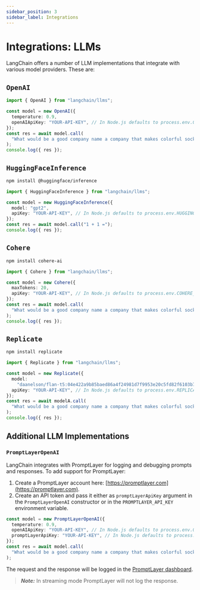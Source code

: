 ```yaml
---
sidebar_position: 3
sidebar_label: Integrations
---
```


# Integrations: LLMs

LangChain offers a number of LLM implementations that integrate with various model providers. These are:

## `OpenAI`

```typescript
import { OpenAI } from "langchain/llms";

const model = new OpenAI({
  temperature: 0.9,
  openAIApiKey: "YOUR-API-KEY", // In Node.js defaults to process.env.OPENAI_API_KEY
});
const res = await model.call(
  "What would be a good company name a company that makes colorful socks?"
);
console.log({ res });
```

## `HuggingFaceInference`

```bash npm2yarn
npm install @huggingface/inference
```

```typescript
import { HuggingFaceInference } from "langchain/llms";

const model = new HuggingFaceInference({
  model: "gpt2",
  apiKey: "YOUR-API-KEY", // In Node.js defaults to process.env.HUGGINGFACEHUB_API_KEY
});
const res = await model.call("1 + 1 =");
console.log({ res });
```

## `Cohere`

```bash npm2yarn
npm install cohere-ai
```

```typescript
import { Cohere } from "langchain/llms";

const model = new Cohere({
  maxTokens: 20,
  apiKey: "YOUR-API-KEY", // In Node.js defaults to process.env.COHERE_API_KEY
});
const res = await model.call(
  "What would be a good company name a company that makes colorful socks?"
);
console.log({ res });
```

## `Replicate`

```bash npm2yarn
npm install replicate
```

```typescript
import { Replicate } from "langchain/llms";

const model = new Replicate({
  model:
    "daanelson/flan-t5:04e422a9b85baed86a4f24981d7f9953e20c5fd82f6103b74ebc431588e1cec8",
  apiKey: "YOUR-API-KEY", // In Node.js defaults to process.env.REPLICATE_API_KEY
});
const res = await modelA.call(
  "What would be a good company name a company that makes colorful socks?"
);
console.log({ res });
```

## Additional LLM Implementations

### `PromptLayerOpenAI`

LangChain integrates with PromptLayer for logging and debugging prompts and responses. To add support for PromptLayer:

1. Create a PromptLayer account here: [https://promptlayer.com](https://promptlayer.com).
2. Create an API token and pass it either as `promptLayerApiKey` argument in the `PromptLayerOpenAI` constructor or in the `PROMPTLAYER_API_KEY` environment variable.

```typescript
const model = new PromptLayerOpenAI({
  temperature: 0.9,
  openAIApiKey: "YOUR-API-KEY", // In Node.js defaults to process.env.OPENAI_API_KEY
  promptLayerApiKey: "YOUR-API-KEY", // In Node.js defaults to process.env.PROMPTLAYER_API_KEY
});
const res = await model.call(
  "What would be a good company name a company that makes colorful socks?"
);
```

The request and the response will be logged in the [PromptLayer dashboard](https://promptlayer.com/home).

> **_Note:_** In streaming mode PromptLayer will not log the response.

